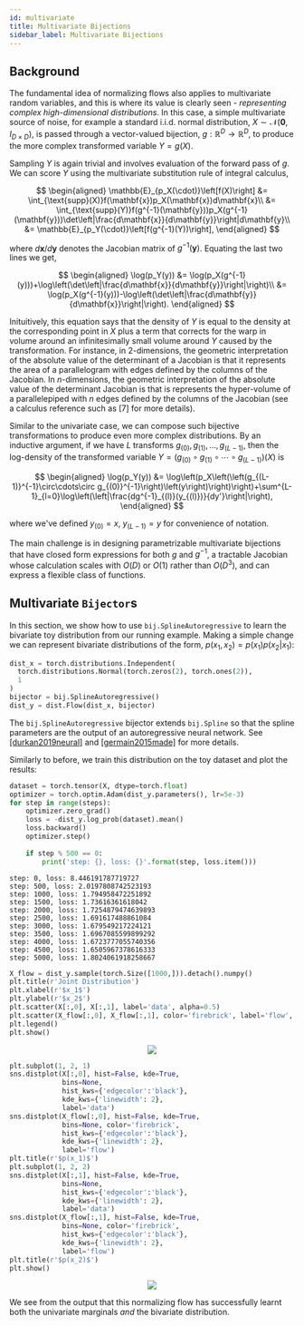 ```yaml
---
id: multivariate
title: Multivariate Bijections
sidebar_label: Multivariate Bijections
---
```


## Background
The fundamental idea of normalizing flows also applies to multivariate random variables, and this is where its value is clearly seen - *representing complex high-dimensional distributions*. In this case, a simple multivariate source of noise, for example a standard i.i.d. normal distribution, $X\sim\mathcal{N}(\mathbf{0},I_{D\times D})$, is passed through a vector-valued bijection, $g:\mathbb{R}^D\rightarrow\mathbb{R}^D$, to produce the more complex transformed variable $Y=g(X)$.

Sampling $Y$ is again trivial and involves evaluation of the forward pass of $g$. We can score $Y$ using the multivariate substitution rule of integral calculus,

$$
\begin{aligned}
     \mathbb{E}_{p_X(\cdot)}\left[f(X)\right] &= \int_{\text{supp}(X)}f(\mathbf{x})p_X(\mathbf{x})d\mathbf{x}\\
     &= \int_{\text{supp}(Y)}f(g^{-1}(\mathbf{y}))p_X(g^{-1}(\mathbf{y}))\det\left|\frac{d\mathbf{x}}{d\mathbf{y}}\right|d\mathbf{y}\\
     &= \mathbb{E}_{p_Y(\cdot)}\left[f(g^{-1}(Y))\right],
 \end{aligned}
$$

where $d\mathbf{x}/d\mathbf{y}$ denotes the Jacobian matrix of $g^{-1}(\mathbf{y})$. Equating the last two lines we get,

$$
\begin{aligned}
     \log(p_Y(y)) &= \log(p_X(g^{-1}(y)))+\log\left(\det\left|\frac{d\mathbf{x}}{d\mathbf{y}}\right|\right)\\
     &= \log(p_X(g^{-1}(y)))-\log\left(\det\left|\frac{d\mathbf{y}}{d\mathbf{x}}\right|\right).
\end{aligned}
$$

Inituitively, this equation says that the density of $Y$ is equal to the density at the corresponding point in $X$ plus a term that corrects for the warp in volume around an infinitesimally small volume around $Y$ caused by the transformation. For instance, in $2$-dimensions, the geometric interpretation of the absolute value of the determinant of a Jacobian is that it represents the area of a parallelogram with edges defined by the columns of the Jacobian. In $n$-dimensions, the geometric interpretation of the absolute value of the determinant Jacobian is that is represents the hyper-volume of a parallelepiped with $n$ edges defined by the columns of the Jacobian (see a calculus reference such as \[7\] for more details).

Similar to the univariate case, we can compose such bijective transformations to produce even more complex distributions. By an inductive argument, if we have $L$ transforms $g_{(0)}, g_{(1)},\ldots,g_{(L-1)}$, then the log-density of the transformed variable $Y=(g_{(0)}\circ g_{(1)}\circ\cdots\circ g_{(L-1)})(X)$ is

$$
\begin{aligned}
     \log(p_Y(y)) &= \log\left(p_X\left(\left(g_{(L-1)}^{-1}\circ\cdots\circ g_{(0)}^{-1}\right)\left(y\right)\right)\right)+\sum^{L-1}_{l=0}\log\left(\left|\frac{dg^{-1}_{(l)}(y_{(l)})}{dy'}\right|\right),
\end{aligned}
$$

where we've defined $y_{(0)}=x$, $y_{(L-1)}=y$ for convenience of notation.

The main challenge is in designing parametrizable multivariate bijections that have closed form expressions for both $g$ and $g^{-1}$, a tractable Jacobian whose calculation scales with $O(D)$ or $O(1)$ rather than $O(D^3)$, and can express a flexible class of functions.

## Multivariate `Bijector`s
In this section, we show how to use `bij.SplineAutoregressive` to learn the bivariate toy distribution from our running example. Making a simple change we can represent bivariate distributions of the form, $p(x_1,x_2)=p(x_1)p(x_2|x_1)$:

```python
dist_x = torch.distributions.Independent(
  torch.distributions.Normal(torch.zeros(2), torch.ones(2)), 
  1
)
bijector = bij.SplineAutoregressive()
dist_y = dist.Flow(dist_x, bijector)
```

The `bij.SplineAutoregressive` bijector extends `bij.Spline` so that the spline parameters are the output of an autoregressive neural network. See [[durkan2019neural]](/dev/bibliography#durkan2019neural) and [[germain2015made]](/dev/bibliography#germain2015made) for more details.

Similarly to before, we train this distribution on the toy dataset and plot the results:

```python
dataset = torch.tensor(X, dtype=torch.float)
optimizer = torch.optim.Adam(dist_y.parameters(), lr=5e-3)
for step in range(steps):
    optimizer.zero_grad()
    loss = -dist_y.log_prob(dataset).mean()
    loss.backward()
    optimizer.step()
    
    if step % 500 == 0:
        print('step: {}, loss: {}'.format(step, loss.item()))
```

```
step: 0, loss: 8.446191787719727
step: 500, loss: 2.0197808742523193
step: 1000, loss: 1.794958472251892
step: 1500, loss: 1.73616361618042
step: 2000, loss: 1.7254879474639893
step: 2500, loss: 1.691617488861084
step: 3000, loss: 1.679549217224121
step: 3500, loss: 1.6967085599899292
step: 4000, loss: 1.6723777055740356
step: 4500, loss: 1.6505967378616333
step: 5000, loss: 1.8024061918258667
```

```python
X_flow = dist_y.sample(torch.Size([1000,])).detach().numpy()
plt.title(r'Joint Distribution')
plt.xlabel(r'$x_1$')
plt.ylabel(r'$x_2$')
plt.scatter(X[:,0], X[:,1], label='data', alpha=0.5)
plt.scatter(X_flow[:,0], X_flow[:,1], color='firebrick', label='flow', alpha=0.5)
plt.legend()
plt.show()
```

<p align="center">
<img src="/img/normalizing_flows_i_27_0.png" />
</p>

```python
plt.subplot(1, 2, 1)
sns.distplot(X[:,0], hist=False, kde=True, 
             bins=None,
             hist_kws={'edgecolor':'black'},
             kde_kws={'linewidth': 2},
             label='data')
sns.distplot(X_flow[:,0], hist=False, kde=True, 
             bins=None, color='firebrick',
             hist_kws={'edgecolor':'black'},
             kde_kws={'linewidth': 2},
             label='flow')
plt.title(r'$p(x_1)$')
plt.subplot(1, 2, 2)
sns.distplot(X[:,1], hist=False, kde=True, 
             bins=None,
             hist_kws={'edgecolor':'black'},
             kde_kws={'linewidth': 2},
             label='data')
sns.distplot(X_flow[:,1], hist=False, kde=True, 
             bins=None, color='firebrick',
             hist_kws={'edgecolor':'black'},
             kde_kws={'linewidth': 2},
             label='flow')
plt.title(r'$p(x_2)$')
plt.show()
```

<p align="center">
<img src="/img/normalizing_flows_i_27_1.png" />
</p>

We see from the output that this normalizing flow has successfully learnt both the univariate marginals *and* the bivariate distribution.
